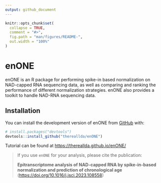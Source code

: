 ---
output: github_document
---

<!-- README.md is generated from README.Rmd. Please edit that file -->

```{r, include = FALSE}
knitr::opts_chunk$set(
  collapse = TRUE,
  comment = "#>",
  fig.path = "man/figures/README-",
  out.width = "100%"
)
```

# enONE

<!-- badges: start -->

<!-- badges: end -->

enONE is an R package for performing spike-in based normalization on NAD-capped RNA sequencing data, as well as comparing and ranking the performance of different normalization strategies. enONE also provides a toolkit to handle NAD-RNA sequencing data.

## Installation

You can install the development version of enONE from [GitHub](https://github.com/) with:

``` r
# install.packages("devtools")
devtools::install_github("thereallda/enONE")
```

Tutorial can be found at <https://thereallda.github.io/enONE/>

> If you use `enONE` for your analysis, please cite the publication:
>
> **Epitranscriptome analysis of NAD-capped RNA by spike-in-based normalization and prediction of chronological age** (<https://doi.org/10.1016/j.isci.2023.108558>)
